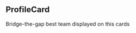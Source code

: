 
<Meta title="Components/ProfileCard" />

## ProfileCard

Bridge-the-gap best team displayed on this cards

<Canvas>
  <Story name="Default">
    <ProfileCard
      photoUrl="photo_6.png"
      name="Irina (Samoylova) Illustrova"
      role="Senior Frontend Engineer"
      twitter="#"
      linkedin="#"
      github="#"
    />
  </Story>
  <Story name="Group">
    <div className="grid grid-cols-2 gap-10">
      <ProfileCard
        photoUrl="photo_6.png"
        name="Varya Stepanova"
        role="Design systems architect and engineering manager"
        twitter="https://twitter.com/varya_en"
        linkedin="https://www.linkedin.com/in/varyastepanova/"
        github="https://github.com/varya"
      />
      <ProfileCard
        photoUrl="photo_6.png"
        name="Irina (Samoylova) Illustrova"
        role="Senior Frontend Engineer"
        twitter="https://twitter.com/illustrova"
        linkedin="https://www.linkedin.com/in/illustrova/"
        github="https://github.com/Illustrova"
      />
      <ProfileCard
        photoUrl="photo_6.png"
        name="Sherif Saleh"
        role="Design manager"
        twitter="#"
        linkedin="https://www.linkedin.com/in/salehsherif/"
        github="https://github.com/sherifsaleh"
      />
      <ProfileCard
        photoUrl="photo_6.png"
        name="Andriy Kotko"
        role="Senior Frontend Engineer"
        twitter="https://twitter.com/Kotkoa"
        linkedin="https://www.linkedin.com/in/kotkoa/"
        github="https://github.com/kotkoa"
      />
      <ProfileCard
        photoUrl="rectangle_64.jpg"
        name="Alexandra Stepanova"
        role="Senior Frontend Developer"
        twitter="#"
        linkedin="https://www.linkedin.com/in/alexandra-stepanova"
        github="https://github.com/alexandra-stepanova"
      />
    </div>
  </Story>
  <Story name="Column">
    <div className="flex flex-col gap-10">
      <ProfileCard
        photoUrl="photo_6.png"
        name="Varya Stepanova"
        role="Design systems architect and engineering manager"
        description="As an independent consultant, Varya helps companies to launch and boost their design systems. Her major focus is bridging the gap for designers, developers, and business specialists. That all is seasoned with extensive experience in component-driven UI development and a design degree."
        twitter="https://twitter.com/varya_en"
        linkedin="https://www.linkedin.com/in/varyastepanova/"
        github="https://github.com/varya"
      />
      <ProfileCard
        photoUrl="photo_6.png"
        name="Irina (Samoylova) Illustrova"
        role="Senior Frontend Engineer"
        description="Sherif is a senior product designer. He crafts deligthful experiences through data analytics, user research, prototypes and validation. Sherif has extensive experience with design systems and years of working for financial services, banks and automotive."
        twitter="https://twitter.com/illustrova"
        linkedin="https://www.linkedin.com/in/illustrova/"
        github="https://github.com/Illustrova"
        reverse
      />
      <ProfileCard
        photoUrl="photo_6.png"
        name="Sherif Saleh"
        role="Design manager"
        description="As an independent consultant, Varya helps companies to launch and boost their design systems. Her major focus is bridging the gap for designers, developers, and business specialists. That all is seasoned with extensive experience in component-driven UI development and a design degree."
        twitter="#"
        linkedin="https://www.linkedin.com/in/salehsherif/"
        github="https://github.com/sherifsaleh"
      />
      <ProfileCard
        photoUrl="photo_6.png"
        name="Andriy Kotko"
        role="Senior Frontend Engineer"
        twitter="https://twitter.com/Kotkoa"
        linkedin="https://www.linkedin.com/in/kotkoa/"
        github="https://github.com/kotkoa"
        reverse
      />
      <ProfileCard
        photoUrl="rectangle_64.jpg"
        name="Alexandra Urberg"
        role="UI Engineer"
        description="Alexandra is a detail-oriented UI Engineer, specializing in creating intuitive and user-friendly interfaces. Her skillset includes TypeScript, Storybook, Web Components, Lit, and React. Alexandra's passion for UI/UX design drives her to explore innovative ways to enhance user experience, with a particular
        focus on accessibility, ensuring that websites are user-friendly for all. 
        She has been instrumental in various design system projects. Her commitment to detail is particularly beneficial in design-system specific tasks, where precision and consistency are key."
        linkedin="https://www.linkedin.com/in/alexandra-stepanova"
        github="https://github.com/alexandra-stepanova"
      />
    </div>

  </Story>
</Canvas>

<ArgsTable of={ProfileCard} />
